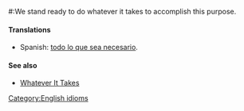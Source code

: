 #:We stand ready to do whatever it takes to accomplish this purpose.
==== Translations ====
* Spanish: [[todo lo que sea  necesario]].

==== See also ====
* [[w:Whatever It Takes|Whatever It Takes]]

[[Category:English idioms]]